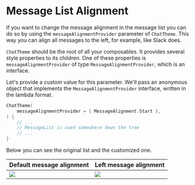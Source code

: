 # Message List Alignment

If you want to change the message alignment in the message list you can do so by using the `messageAlignmentProvider` parameter of `ChatTheme`. This way you can align all messages to the left, for example, like Slack does.

`ChatTheme` should be the root of all your composables. It provides several style properties to its children. One of these properties is `messageAlignmentProvider` of type `MessageAlignmentProvider`, which is an interface.

Let's provide a custom value for this parameter. We'll pass an anonymous object that implements the `MessageAlignmentProvider` interface, written in the lambda format.

```kotlin
ChatTheme(
    messageAlignmentProvider = { MessageAlignment.Start },
) {
    // ...
    // MessageList is used somewhere down the tree
    // ...
}
```

Below you can see the original list and the customized one.

| Default message alignment                             | Left message alignment                             |
|-------------------------------------------------------|----------------------------------------------------|
| ![](../assets/cookbook_message_alignment_default.jpg) | ![](../assets/cookbook_message_alignment_left.jpg) |

